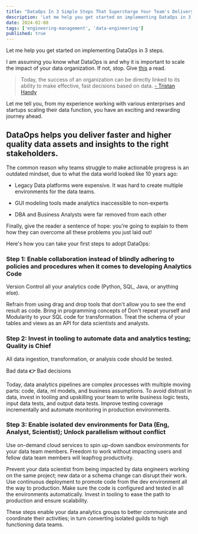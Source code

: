 ```yaml
---
title: "DataOps In 3 Simple Steps That Supercharge Your Team's Delivery"
description: 'Let me help you get started on implementing DataOps in 3 steps.'
date: 2024-02-08
tags: ['engineering-management', 'data-engineering']
published: true
---
```


Let me help you get started on implementing DataOps in 3 steps.

I am assuming you know what DataOps is and why it is important to scale the impact of your data organization. If not, stop. Give [this](https://twitter.com/nehiljain/status/1482860507908521990?s=20) a read.

> Today, the success of an organization can be directly linked to its ability to make effective, fast decisions based on data. [- Tristan Handy](https://blog.getdbt.com/building-a-mature-analytics-workflow/)

Let me tell you, from my experience working with various enterprises and startups scaling their data function, you have an exciting and rewarding journey ahead.

## DataOps helps you deliver faster and higher quality data assets and insights to the right stakeholders.

The common reason why teams struggle to make actionable progress is an outdated mindset, due to what the data world looked like 10 years ago:

- Legacy Data platforms were expensive. It was hard to create multiple environments for the data teams.

- GUI modeling tools made analytics inaccessible to non-experts

- DBA and Business Analysts were far removed from each other

Finally, give the reader a sentence of hope: you're going to explain to them how they can overcome all these problems you just laid out!

Here's how you can take your first steps to adopt DataOps:

### **Step 1: Enable collaboration instead of blindly adhering to policies and procedures when it comes to developing Analytics Code**

Version Control all your analytics code (Python, SQL, Java, or anything else).

Refrain from using drag and drop tools that don't allow you to see the end result as code. Bring in programming concepts of Don't repeat yourself and Modularity to your SQL code for transformation. Treat the schema of your tables and views as an API for data scientists and analysts.

### **Step 2: Invest in tooling to automate data and analytics testing; Quality is Chief**

All data ingestion, transformation, or analysis code should be tested.

Bad data **👉** Bad decisions

Today, data analytics pipelines are complex processes with multiple moving parts: code, data, ml models, and business assumptions. To avoid distrust in data, invest in tooling and upskilling your team to write business logic tests, input data tests, and output data tests. Improve testing coverage incrementally and automate monitoring in production environments.

### **Step 3: Enable isolated dev environments for Data (Eng, Analyst, Scientist); Unlock parallelism without conflict**

Use on-demand cloud services to spin up-down sandbox environments for your data team members. Freedom to work without impacting users and fellow data team members will leapfrog productivity.

Prevent your data scientist from being impacted by data engineers working on the same project; new data or a schema change can disrupt their work. Use continuous deployment to promote code from the dev environment all the way to production. Make sure the code is configured and tested in all the environments automatically. Invest in tooling to ease the path to production and ensure scalability.

These steps enable your data analytics groups to better communicate and coordinate their activities; in turn converting isolated guilds to high functioning data teams.

